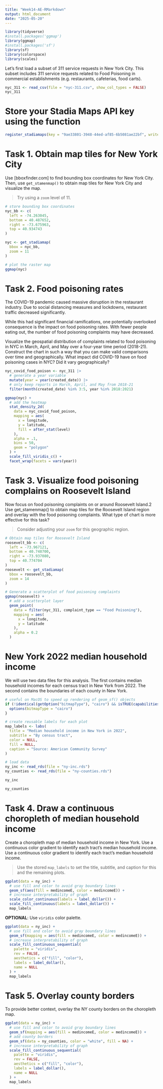 ```yaml
---
title: "Week14-AE-RMarkdown"
output: html_document
date: "2025-05-20"
---
```


```r
library(tidyverse)
#install.packages('ggmap')
library(ggmap)
#install.packages('sf')
library(sf)
library(colorspace)
library(scales)
```

Let’s first load a subset of 311 service requests in New York City. This subset includes 311 service requests related to Food Poisoning in commercial establishments (e.g. restaurants, cafeterias, food carts).

```r
nyc_311 <- read_csv(file = "nyc-311.csv", show_col_types = FALSE)
nyc_311
```

# Store your Stadia Maps API key using the function

```r
register_stadiamaps(key = "9ae33801-3948-44ed-af85-6b5081ae22bf", write = TRUE)
```

# Task 1. Obtain map tiles for New York City

Use [bboxfinder.com] to find bounding box coordinates for New York City. Then, use `get_stamenmap()` to obtain map tiles for New York City and visualize the map.

> Try using a `zoom` level of 11.

```r
# store bounding box coordinates
nyc_bb <- c(
  left = -74.263045,
  bottom = 40.487652,
  right = -73.675963,
  top = 40.934743
)

nyc <- get_stadiamap(
  bbox = nyc_bb,
  zoom = 11
)

# plot the raster map
ggmap(nyc)
```

# Task 2. Food poisoning rates

The COVID-19 pandemic caused massive disruption in the restaurant industry. Due to social distancing measures and lockdowns, restaurant traffic decreased significantly.

While this had significant financial ramifications, one potentially overlooked consequence is the impact on food poisoning rates. With fewer people eating out, the number of food poisoning complaints may have decreased.

Visualize the geospatial distribution of complaints related to food poisoning in NYC in March, April, and May over a four-year time period (2018-21). Construct the chart in such a way that you can make valid comparisons over time and geographically. What impact did COVID-19 have on food poisoning cases in NYC? Did it vary geographically?

```r
nyc_covid_food_poison <- nyc_311 |>
  # generate a year variable
  mutate(year = year(created_date)) |>
  # only keep reports in March, April, and May from 2018-21
  filter(month(created_date) %in% 3:5, year %in% 2018:2021)

ggmap(nyc) +
  # add the heatmap
  stat_density_2d(
    data = nyc_covid_food_poison,
    mapping = aes(
      x = longitude,
      y = latitude,
      fill = after_stat(level)
    ),
    alpha = .1,
    bins = 50,
    geom = "polygon"
  ) +
  scale_fill_viridis_c() +
  facet_wrap(facets = vars(year))
```

# Task 3. Visualize food poisoning complains on Roosevelt Island

Now focus on food poisoning complaints on or around Roosevelt Island.2 Use get_stamenmap() to obtain map tiles for the Roosevelt Island region and overlay with the food poisoning complaints. What type of chart is more effective for this task?

> Consider adjusting your `zoom` for this geographic region.

```r
# Obtain map tiles for Roosevelt Island
roosevelt_bb <- c(
  left = -73.967121,
  bottom = 40.748700,
  right = -73.937080,
  top = 40.774704
)
roosevelt <- get_stadiamap(
  bbox = roosevelt_bb,
  zoom = 14
)

# Generate a scatterplot of food poisoning complaints
ggmap(roosevelt) +
  # add a scatterplot layer
  geom_point(
    data = filter(nyc_311, complaint_type == "Food Poisoning"),
    mapping = aes(
      x = longitude,
      y = latitude
    ),
    alpha = 0.2
  )
```

# New York 2022 median household income

We will use two data files for this analysis. The first contains median household incomes for each census tract in New York from 2022. The second contains the boundaries of each county in New York.

```r
# useful on MacOS to speed up rendering of geom_sf() objects
if (!identical(getOption("bitmapType"), "cairo") && isTRUE(capabilities()[["cairo"]])) {
  options(bitmapType = "cairo")
}

# create reusable labels for each plot
map_labels <- labs(
  title = "Median household income in New York in 2022",
  subtitle = "By census tract",
  color = NULL,
  fill = NULL,
  caption = "Source: American Community Survey"
)

# load data
ny_inc <- read_rds(file = "ny-inc.rds")
ny_counties <- read_rds(file = "ny-counties.rds")

ny_inc
```

```r
ny_counties
```

# Task 4. Draw a continuous choropleth of median household income

Create a choropleth map of median household income in New York. Use a continuous color gradient to identify each tract’s median household income. Use a continuous color gradient to identify each tract’s median household income.

> Use the stored `map_labels` to set the title, subtitle, and caption for this and the remaining plots.

```r
ggplot(data = ny_inc) +
  # use fill and color to avoid gray boundary lines
  geom_sf(aes(fill = medincomeE, color = medincomeE)) +
  # increase interpretability of graph
  scale_color_continuous(labels = label_dollar()) +
  scale_fill_continuous(labels = label_dollar()) +
  map_labels
```

**OPTIONAL**: Use `viridis` color palette.
```r
ggplot(data = ny_inc) +
  # use fill and color to avoid gray boundary lines
  geom_sf(mapping = aes(fill = medincomeE, color = medincomeE)) +
  # increase interpretability of graph
  scale_fill_continuous_sequential(
    palette = "viridis",
    rev = FALSE,
    aesthetics = c("fill", "color"),
    labels = label_dollar(),
    name = NULL
  ) +
  map_labels
```

# Task 5. Overlay county borders

To provide better context, overlay the NY county borders on the choropleth map.

```r
ggplot(data = ny_inc) +
  # use fill and color to avoid gray boundary lines
  geom_sf(mapping = aes(fill = medincomeE, color = medincomeE)) +
  # add county borders
  geom_sf(data = ny_counties, color = "white", fill = NA) +
  # increase interpretability of graph
  scale_fill_continuous_sequential(
    palette = "viridis",
    rev = FALSE,
    aesthetics = c("fill", "color"),
    labels = label_dollar(),
    name = NULL
  ) +
  map_labels
```